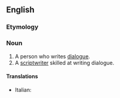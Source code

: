 ==English==

===Etymology===
{{suffix|dialogue|ist|lang=en}}

===Noun===
{{en-noun}}

# A person who writes [[dialogue]].
# A [[scriptwriter]] skilled at writing dialogue.

====Translations====
{{trans-top|scriptwriter}}
* Italian: {{t+|it|dialoghista|m}}
{{trans-mid}}
{{trans-bottom}}